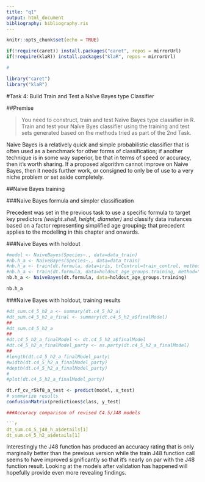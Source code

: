 ```yaml
---
title: "q1"
output: html_document
bibliography: bibliography.ris
---
```



```r
knitr::opts_chunk$set(echo = TRUE)
```


```r
if(!require(caret)) install.packages("caret", repos = mirrorUrl)
if(!require(klaR)) install.packages("klaR", repos = mirrorUrl)

#

library("caret")
library("klaR")
```

<section>

#Task 4: Build Train and Test a Naïve Bayes type Classifier

##Premise

>You need to construct, train and test Naïve Bayes type classifier in R. Train and test your Naïve Byes classifier using the training and test sets generated based on the methods tried as part of the 2nd Task.

<!--
• Building of Naïve Bayes type classifier in R 4
• Training of Naïve Bayes type classifier in R 5
• Testing of Naïve Bayes type classifier in R 6
-->

Naive Bayes is a relatively quick and simple probabilistic classifier that is often used as a benchmark for other forms of classification; if another technique is in some way superior, be that in terms of speed or accuracy, then it's worth sharing. If a proposed algorithm cannot improve on Naive Bayes, then it needs further work, or consigned to only be of use to a very niche problem or set aside completely.

##Naive Bayes training

###Naive Bayes formula and simpler classification

Precedent was set in the previous task to use a specific formula to target key predictors _(weight.shell, height, diameter)_ and classify data instances based on a factor representing simplified age grouping; that precedent applies to the modelling in this chapter and onwards.

###Naive Bayes with holdout

```r
#model <- NaiveBayes(Species~., data=data_train)
#nb.h_a <- NaiveBayes(Species~., data=data_train)
#nb.h_a <- train(dt.formula, data=iris, trControl=train_control, method="nb")
#nb.h_a <- train(dt.formula, data=holdout_age_groups.training, method="nb")
nb.h_a <- NaiveBayes(dt.formula, data=holdout_age_groups.training)
```

```r
nb.h_a
```

###Naive Bayes with holdout, training results

```r
#dt_sum.c4_5_h2_a <- summary(dt.c4_5_h2_a)
#dt_sum.c4_5_h2_a_final <- summary(dt.c4_5_h2_a$finalModel)
##
#dt_sum.c4_5_h2_a
##
#dt.c4_5_h2_a_finalModel <- dt.c4_5_h2_a$finalModel
#dt.c4_5_h2_a_finalModel_party <- as.party(dt.c4_5_h2_a_finalModel)
##
#length(dt.c4_5_h2_a_finalModel_party)
#width(dt.c4_5_h2_a_finalModel_party)
#depth(dt.c4_5_h2_a_finalModel_party)
#
#plot(dt.c4_5_h2_a_finalModel_party)
```

```R
dt.rf_cv_r5kf8_a_test <- predict(model, x_test)
# summarize results
confusionMatrix(predictions$class, y_test)

###Accuracy comparison of revised C4.5/J48 models

```r
dt_sum.c4_5_j48_h_a$details[1]
dt_sum.c4_5_h2_a$details[1]
```

Interestingly the J48 function has produced an accuracy rating that is only marginally better than the previous version while the train J48 function call seems to have improved significantly so that it's nearly on par with the J48 function result. Looking at the models after validation has happened will hopefully provide even more revealing findings.

</section>
